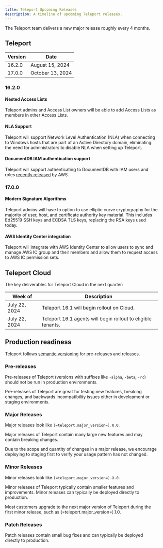 ```yaml
---
title: Teleport Upcoming Releases
description: A timeline of upcoming Teleport releases.
---
```


The Teleport team delivers a new major release roughly every 4 months.

## Teleport

| Version | Date             |
|---------|------------------|
| 16.2.0  | August 15, 2024  |
| 17.0.0  | October 13, 2024 |

### 16.2.0

#### Nested Access Lists

Teleport admins and Access List owners will be able to add Access Lists as
members in other Access Lists.

#### NLA Support

Teleport will support Network Level Authentication (NLA) when connecting to
Windows hosts that are part of an Active Directory domain, eliminating the need
for administrators to disable NLA when setting up Teleport.

#### DocumentDB IAM authentication support

Teleport will support authenticating to DocumentDB with IAM users and roles
[recently released](https://aws.amazon.com/about-aws/whats-new/2024/06/amazon-documentdb-iam-database-authentication/)
by AWS.

### 17.0.0

#### Modern Signature Algorithms

Teleport admins will have to option to use elliptic curve cryptography for the
majority of user, host, and certificate authority key material.  This includes
Ed25519 SSH keys and ECDSA TLS keys, replacing the RSA keys used today.

#### AWS Identity Center integration

Teleport will integrate with AWS Identity Center to allow users to sync and
manage AWS IC group and their members and allow them to request access to AWS
IC permission sets.

## Teleport Cloud

The key deliverables for Teleport Cloud in the next quarter:

| Week of       | Description                                                  |
|---------------|--------------------------------------------------------------|
| July 22, 2024 | Teleport 16.1 will begin rollout on Cloud.                   |
| July 22, 2024 | Teleport 16.1 agents will begin rollout to eligible tenants. |

## Production readiness

Teleport follows [semantic versioning](https://semver.org) for pre-releases and
releases.

### Pre-releases

Pre-releases of Teleport (versions with suffixes like `-alpha`, `-beta`, `-rc`)
should not be run in production environments.

Pre-releases of Teleport are great for testing new features, breaking changes,
and backwards incompatibility issues either in development or staging
environments.

### Major Releases

Major releases look like `(=teleport.major_version=).0.0`.

Major releases of Teleport contain many large new features and may contain
breaking changes.

Due to the scope and quantity of changes in a major release, we encourage
deploying to staging first to verify your usage pattern has not changed.

### Minor Releases

Minor releases look like `(=teleport.major_version=).X.0`.

Minor releases of Teleport typically contain smaller features and improvements.
Minor releases can typically be deployed directly to production.

Most customers upgrade to the next major version of Teleport during the first
minor release, such as (=teleport.major_version=).1.0.

### Patch Releases

Patch releases contain small bug fixes and can typically be deployed directly
to production.
